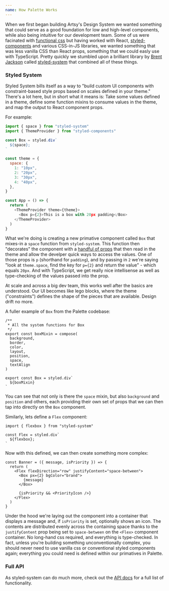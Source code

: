 ```yaml
---
name: How Palette Works
---
```


When we first began building Artsy's Design System we wanted something that
could serve as a good foundation for low and high-level components, while also
being intuitive for our development team. Some of us were facinated with
[functional css](https://www.htmlgoodies.com/css/brief-introduction-to-functional-css/)
but having worked with React,
[styled-components](https://styled-components.com/) and various CSS-in-JS
libraries, we wanted something that was less vanilla CSS than React props,
something that we could easly use with TypeScript. Pretty quickly we stumbled
upon a brilliant library by [Brent Jackson](https://jxnblk.com/) called
[styled-system](https://styled-system.com/) that combined all of these things.

### Styled System

Styled System bills itself as a way to "build custom UI components with
constraint-based style props based on scales defined in your theme." There's a
lot here, but in short what it means is: Take some values defined in a theme,
define some function mixins to consume values in the theme, and map the output
to React component props.

For example:

```js
import { space } from "styled-system"
import { ThemeProvider } from "styled-components"

const Box = styled.div`
  ${space};
`

const theme = {
  space: {
    1: "10px",
    2: "20px",
    3: "30px",
    4: "40px",
  },
}

const App = () => {
  return (
    <ThemeProvider theme={theme}>
      <Box p={2}>This is a box with 20px padding</Box>
    </ThemeProvider>
  )
}
```

What we're doing is creating a new primative component called `Box` that
mixes-in a `space` function from `styled-system`. This function then "decorates"
the component with a [handful of props](https://styled-system.com/api#space)
that then read in the theme and allow the develper quick ways to access the
values. One of those props is `p` (shorthand for `padding`), and by passing in
`2` we're saying "look at `theme.space`, find the key for `p={2}` and return the
value" - which equals `20px`. And with TypeScript, we get really nice
intellisense as well as type-checking of the values passed into the prop. 

At scale and across a big dev team, this works well after the basics are
understood. Our UI becomes like lego blocks, where the theme ("constraints")
defines the shape of the pieces that are available. Design drift no more. 

A fuller example of `Box` from the Palette codebase:

```tsx
/**
 * All the system functions for Box
 */
export const boxMixin = compose(
  background,
  border,
  color,
  layout,
  position,
  space,
  textAlign
)

export const Box = styled.div`
  ${boxMixin}
`
```

You can see that not only is there the `space` mixin, but also `background` and
`position` and others, each providing their own set of props that we can then tap
into directly on the `Box` component.

Similarly, lets define a `Flex` component:

```tsx
import { flexbox } from "styled-system"

const Flex = styled.div`
  ${flexbox};
`
```

Now with this defined, we can then create something more complex:

```tsx
const Banner = ({ message, isPriority }) => {
  return (
    <Flex flexDirection="row" justifyContent="space-between">
      <Box px={2} bgColor="brand">
        {message}
      </Box>

      {isPriority && <PriorityIcon />}
    </Flex>
  )
}
```

Under the hood we're laying out the component into a container that displays a
message and, if `isPriority` is set, optionally shows an icon. The contents are
distributed evenly across the containing space thanks to the `justifyContent`
prop being set to `space-between` on the `<Flex>` component container. No
long-hand css required, and everything is type-checked. In fact, unless you're
building something unconventionally complex, you should never need to use
vanilla css or conventional styled components again; everything you could need
is defined within our primatives in Palette.

### Full API

As styled-system can do much more, check out the
[API docs](https://styled-system.com/api/) for a full list of functionality.
